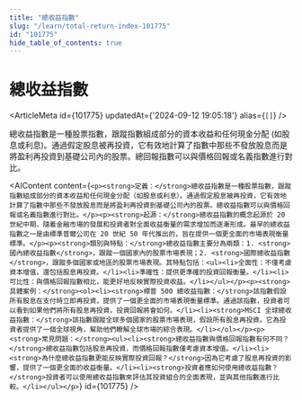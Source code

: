 ```yaml
---
title: "總收益指數"
slug: "/learn/total-return-index-101775"
id: "101775"
hide_table_of_contents: true
---
```



# 總收益指數

<ArticleMeta id={101775} updatedAt={'2024-09-12 19:05:18'} alias={`[]`} />
<div className='border-solid border-b border-t-0 my-4 border-[var(--ifm-color-gray-300)]' />

總收益指數是一種股票指數，跟蹤指數組成部分的資本收益和任何現金分配 (如股息或利息)。通過假定股息被再投資，它有效地計算了指數中那些不發放股息而是將盈利再投資到基礎公司內的股票。總回報指數可以與價格回報或名義指數進行對比。

<AIContent content={`<p><strong>定義：</strong>總收益指數是一種股票指數，跟蹤指數組成部分的資本收益和任何現金分配（如股息或利息）。通過假定股息被再投資，它有效地計算了指數中那些不發放股息而是將盈利再投資到基礎公司內的股票。總收益指數可以與價格回報或名義指數進行對比。</p><p><strong>起源：</strong>總收益指數的概念起源於 20 世紀中期，隨着金融市場的發展和投資者對全面收益衡量的需求增加而逐漸形成。最早的總收益指數之一是由標準普爾公司在 20 世紀 50 年代推出的，旨在提供一個更全面的市場表現衡量標準。</p><p><strong>類別與特點：</strong>總收益指數主要分為兩類：1. <strong>國內總收益指數</strong>，跟蹤一個國家內的股票市場表現；2. <strong>國際總收益指數</strong>，跟蹤多個國家或地區的股票市場表現。其特點包括：<ul><li>全面性：不僅考慮資本增值，還包括股息再投資。</li><li>準確性：提供更準確的投資回報衡量。</li><li>可比性：與價格回報指數相比，能更好地反映實際投資收益。</li></ul></p><p><strong>具體案例：</strong><ol><li><strong>標普 500 總收益指數：</strong>該指數假設所有股息在支付時立即再投資，提供了一個更全面的市場表現衡量標準。通過該指數，投資者可以看到如果他們將所有股息再投資，投資回報將會如何。</li><li><strong>MSCI 全球總收益指數：</strong>該指數跟蹤全球多個國家的股票市場表現，假設所有股息再投資。它為投資者提供了一個全球視角，幫助他們瞭解全球市場的綜合表現。</li></ol></p><p><strong>常見問題：</strong><ul><li><strong>總收益指數與價格回報指數有何不同？</strong>總收益指數包括股息再投資，而價格回報指數僅考慮資本增值。</li><li><strong>為什麼總收益指數更能反映實際投資回報？</strong>因為它考慮了股息再投資的影響，提供了一個更全面的收益衡量。</li><li><strong>投資者應如何使用總收益指數？</strong>投資者可以使用總收益指數來評估其投資組合的全面表現，並與其他指數進行比較。</li></ul></p>`} id={101775} />

